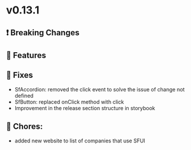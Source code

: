 
<Meta title="Releases/v0.13.x - Latest/v0.13.1 - Latest/Change log" />

# v0.13.1

## ❗ Breaking Changes


## 🚀 Features


## 🐛 Fixes

- SfAccordion: removed the click event to solve the issue of change not defined
- SfButton: replaced onClick method with click
- Improvement in the release section structure in storybook

## 🧹 Chores:

- added new website to list of companies that use SFUI